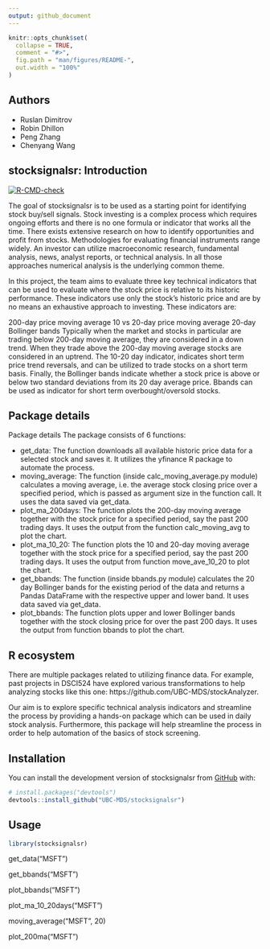 ```yaml
---
output: github_document
---
```


<!-- README.md is generated from README.Rmd. Please edit that file -->

```r
knitr::opts_chunk$set(
  collapse = TRUE,
  comment = "#>",
  fig.path = "man/figures/README-",
  out.width = "100%"
)
```

## Authors

* Ruslan Dimitrov
* Robin Dhillon
* Peng Zhang
* Chenyang Wang

## stocksignalsr: Introduction

<!-- badges: start -->
[![R-CMD-check](https://github.com/UBC-MDS/stocksignalsr/actions/workflows/R-CMD-check.yaml/badge.svg)](https://github.com/UBC-MDS/stocksignalsr/actions/workflows/R-CMD-check.yaml)
<!-- badges: end -->

The goal of stocksignalsr is to be used as a starting point for identifying stock buy/sell signals. Stock investing is a complex process which requires ongoing efforts and there is no one formula or indicator that works all the time. There exists extensive research on how to identify opportunities and profit from stocks. Methodologies for evaluating financial instruments range widely. An investor can utilize macroeconomic research, fundamental analysis, news, analyst reports, or technical analysis. In all those approaches numerical analysis is the underlying common theme.

In this project, the team aims to evaluate three key technical indicators that can be used to evaluate where the stock price is relative to its historic performance. These indicators use only the stock's historic price and are by no means an exhaustive approach to investing. These indicators are:

200-day price moving average
10 vs 20-day price moving average
20-day Bollinger bands
Typically when the market and stocks in particular are trading below 200-day moving average, they are considered in a down trend. When they trade above the 200-day moving average stocks are considered in an uptrend. The 10-20 day indicator, indicates short term price trend reversals, and can be utilized to trade stocks on a short term basis. Finally, the Bollinger bands indicate whether a stock price is above or below two standard deviations from its 20 day average price. Bbands can be used as indicator for short term overbought/oversold stocks.


## Package details
Package details
The package consists of 6 functions:

* get_data: The function downloads all available historic price data for a selected stock and saves it. It utilizes the yfinance R package to automate the process.
* moving_average: The function (inside calc_moving_average.py module) calculates a moving average, i.e. the average stock closing price over a specified period, which is passed as argument size in the function call. It uses the data saved via get_data.
* plot_ma_200days: The function plots the 200-day moving average together with the stock price for a specified period, say the past 200 trading days. It uses the output from the function calc_moving_avg to plot the chart.
* plot_ma_10_20: The function plots the 10 and 20-day moving average together with the stock price for a specified period, say the past 200 trading days. It uses the output from function move_ave_10_20 to plot the chart.
* get_bbands: The function (inside bbands.py module) calculates the 20 day Bollinger bands for the existing period of the data and returns a Pandas DataFrame with the respective upper and lower band. It uses data saved via get_data.
* plot_bbands: The function plots upper and lower Bollinger bands together with the stock closing price for over the past 200 days. It uses the output from function bbands to plot the chart.

## R ecosystem

There are multiple packages related to utilizing finance data. For example, past projects in DSCI524 have explored various transformations to help analyzing stocks like this one: https://github.com/UBC-MDS/stockAnalyzer.

Our aim is to explore specific technical analysis indicators and streamline the process by providing a hands-on package which can be used in daily stock analysis. Furthermore, this package will help streamline the process in order to help automation of the basics of stock screening.



## Installation

You can install the development version of stocksignalsr from [GitHub](https://github.com/) with:

``` r
# install.packages("devtools")
devtools::install_github("UBC-MDS/stocksignalsr")
```




## Usage


```r
library(stocksignalsr)
```
get_data("MSFT")

get_bbands("MSFT")

plot_bbands("MSFT")

plot_ma_10_20days("MSFT")

moving_average("MSFT", 20)

plot_200ma("MSFT")

